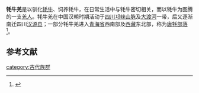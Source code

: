 '''牦牛羌'''是以驯化[[牦牛|牦牛]]、饲养牦牛，在日常生活中与牦牛密切相关，而以牦牛为图腾的一支[[羌族|羌人]]。牦牛羌在中国汉朝时期活动于[[四川省|四川]][[邛崃山|邛崃山脉]]及[[大渡河|大渡河]]一带，后又逐渐南迁四川[[汉源县|汉源县]]；一部分牦牛羌进入[[青海省|青海省]]西南部及[[西藏自治区|西藏]]东北部，称为[[唐牦部落|唐牦部落]]<ref name="中华文化论坛">{{cite news|author=何光岳|title=牦牛羌的来源和分布|url=http://www.cnki.com.cn/Article/CJFDTotal-ZHWL199802009.htm|accessdate=1998-02-09|newspaper=中华文化论坛|date=1998-02-09|archive-date=2016-03-04|archive-url=https://web.archive.org/web/20160304112209/http://www.cnki.com.cn/Article/CJFDTotal-ZHWL199802009.htm|dead-url=no}}</ref>。

==参考文献==
<div class="references-small">
<references></references>
</div>

[[category:古代族群|category:古代族群]]